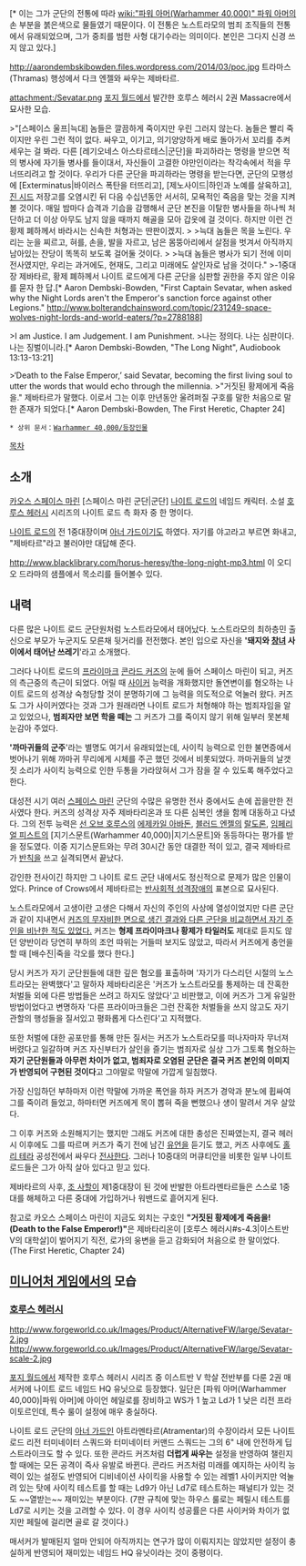 {{{+1 '''Jago "Sevatar" Sevatarion, Prince of Crows, The Condemned'''}}}[*  이는 그가 군단의 전통에 따라 [[wiki:"파워 아머(Warhammer 40,000)" 파워 아머]]의 손 부분을 붉은색으로 물들였기 때문이다. 이 전통은 노스트라모의 범죄 조직들의 전통에서 유래되었으며, 그가 중죄를 범한 사형 대기수라는 의미이다. 본인은 그다지 신경 쓰지 않고 있다.]
{{{+1 까마귀들의 군주, 사형수 야고 "제바타르" 제바타리온}}}

http://aarondembskibowden.files.wordpress.com/2014/03/poc.jpg
트라마스(Thramas) 행성에서 다크 엔젤와 싸우는 제바타르.

attachment:/Sevatar.png
[[포지 월드]]에서 발간한 호루스 헤러시 2권 Massacre에서 묘사한 모습.

>"[스페이스 울프|늑대] 놈들은 깔끔하게 죽이지만 우린 그러지 않는다. 놈들은 빨리 죽이지만 우린 그런 적이 없다. 싸우고, 이기고, 의기양양하게 배로 돌아가서 꼬리를 추켜세우는 걸 봐라. 다른 [레기오네스 아스타르테스|군단]을 파괴하라는 명령을 받으면 적의 병사에 자기들 병사를 들이대서, 자신들이 고결한 야만인이라는 착각속에서 적을 무너뜨리려고 할 것이다. 우리가 다른 군단을 파괴하라는 명령을 받는다면, 군단의 모행성에 [Exterminatus|바이러스 폭탄을 터뜨리고], [제노사이드|하인과 노예를 살육하고], [[진 시드]] 저장고를 오염시킨 뒤 다음 수십년동안 서서히, 모욕적인 죽음을 맞는 것을 지켜볼 것이다. 매일 밤마다 습격과 기습을 감행해서 군단 본진을 이탈한 병사들을 하나씩 처단하고 더 이상 아무도 남지 않을 때까지 해골을 모아 갑옷에 걸 것이다. 하지만 이런 건 황제 폐하께서 바라시는 신속한 처형과는 딴판이겠지.
>  
>늑대 놈들은 목을 노린다. 우리는 눈을 찌르고, 혀를, 손을, 발을 자르고, 남은 몸뚱아리에서 살점을 벗겨서 아직까지 남아있는 잔당이 똑똑히 보도록 걸어둘 것이다.
>  
>늑대 놈들은 병사가 되기 전에 이미 전사였지만, 우리는 과거에도, 현재도, 그리고 미래에도 살인자로 남을 것이다."
>-1중대장 제바타르, 황제 폐하께서 나이트 로드에게 다른 군단을 심판할 권한을 주지 않은 이유를 묻자 한 답.[* Aaron Dembski-Bowden, "First Captain Sevatar, when asked why the Night Lords aren't the Emperor's sanction force against other Legions." http://www.bolterandchainsword.com/topic/231249-space-wolves-night-lords-and-world-eaters/?p=2788188]

>I am Justice. I am Judgement. I am Punishment.
>나는 정의다. 나는 심판이다. 나는 징벌이니라.[* Aaron Dembski-Bowden, "The Long Night", Audiobook 13:13-13:21]

>‘Death to the False Emperor,’ said Sevatar, becoming the first living soul to utter the words that would echo through the millennia.
>"거짓된 황제에게 죽음을." 제바타르가 말했다. 이로서 그는 이후 만년동안 울려퍼질 구호를 말한 처음으로 말한 존재가 되었다.[* Aaron Dembski-Bowden, The First Heretic, Chapter 24]

 * 상위 문서：[[Warhammer 40,000/등장인물]]

[[목차]]

== 소개 ==
[[카오스 스페이스 마린]] [스페이스 마린 군단|군단] [[나이트 로드]]의 네임드 캐릭터. 소설 [[호루스 헤러시]] 시리즈의 나이트 로드 측 화자 중 한 명이다.

[[나이트 로드]]의 전 1중대장이며 [[아너 가드]]이기도 하였다. 자기를 야고라고 부르면 화내고, "제바타르"라고 불러야만 대답해 준다.

http://www.blacklibrary.com/horus-heresy/the-long-night-mp3.html
이 오디오 드라마의 샘플에서 목소리를 들어볼수 있다.

== 내력 ==
다른 많은 나이트 로드 군단원처럼 노스트라모에서 태어났다. 노스트라모의 최하층민 출신으로 부모가 누군지도 모른채 뒷거리를 전전했다. 본인 입으로 자신을 ''''돼지와 [[창녀]] 사이에서 태어난 쓰레기''''라고 소개했다. 

그러다 나이트 로드의 [[프라이마크]] [[콘라드 커즈]]의 눈에 들어 스페이스 마린이 되고, 커즈의 측근중의 측근이 되었다. 어릴 때 [[사이커]] 능력을 개화했지만 돌연변이를 혐오하는 나이트 로드의 성격상 숙청당할 것이 분명하기에 그 능력을 의도적으로 억눌러 왔다. 커즈도 그가 사이커였다는 것과 그가 원래라면 나이트 로드가 처형해야 하는 범죄자임을 알고 있었으나, '''범죄자만 보면 학을 떼는''' 그 커즈가 그를 죽이지 않기 위해 일부러 못본체 눈감아 주었다. 

''''까마귀들의 군주''''라는 별명도 여기서 유래되었는데, 사이킥 능력으로 인한 불면증에서 벗어나기 위해 까마귀 무리에게 시체를 주곤 했던 것에서 비롯되었다. 까마귀들의 날갯짓 소리가 사이킥 능력으로 인한 두통을 가라앉혀서 그가 잠을 잘 수 있도록 해주었다고 한다.

대성전 시기 여러 [[스페이스 마린]] 군단의 수많은 유명한 전사 중에서도 손에 꼽을만한 전사였다 한다. 커즈의 성격상 자주 제바타리온과 또 다른 심복인 섕을 함께 대동하고 다녔다. 그의 전투 능력은 [[선 오브 호루스]]의 [[에제카일 아바돈]], [[블러드 엔젤]]의 [[랄도론]], [[임페리얼 피스트]]의 [지기스문트(Warhammer 40,000)|지기스문트]와 동등하다는 평가를 받을 정도였다. 이중 지기스문트와는 무려 30시간 동안 대결한 적이 있고, 결국 제바타르가 [[반칙]]을 쓰고 실격되면서 끝났다.

강인한 전사이긴 하지만 그 나이트 로드 군단 내에서도 정신적으로 문제가 많은 인물이었다. Prince of Crows에서 제바타르는 [[반사회적 성격장애]]의 표본으로 묘사된다.

노스트라모에서 고생이란 고생은 다해서 자신의 주인의 사상에 열성이었지만 다른 군단과 같이 지내면서 [http://gall.dcinside.com/board/view/?id=warhammer&no=1307789&page=1&exception_mode=recommend 커즈의 무자비한 면으로 생긴 결과와 다른 군단을 비교하면서 자기 주인을 비난한 적도 있었다.] 커즈는 '''형제 프라이마크나 황제가 타일러도''' 제대로 듣지도 않던 양반이라 당연히 부하의 조언 따위는 거들떠 보지도 않았고, 따라서 커즈에게 충언을 할 때 [배수진|죽을 각오를 했다 한다.]

당시 커즈가 자기 군단원들에 대한 깊은 혐오를 표출하며 '자기가 다스리던 시절의 노스트라모는 완벽했다'고 말하자 제바타리온은 '커즈가 노스트라모를 통제하는 데 잔혹한 처벌들 외에 다른 방법들은 쓰려고 하지도 않았다'고 비판했고, 이에 커즈가 그게 유일한 방법이었다고 변명하자 '다른 프라이마크들은 그런 잔혹한 처벌들을 쓰지 않고도 자기 관할의 행성들을 질서있고 평화롭게 다스린다'고 지적했다.

또한 처벌에 대한 공포만를 통해 만든 질서는 커즈가 노스트라모를 떠나자마자 무너져 버렸다고 일갈하며 커즈 자신부터가 살인을 즐기는 범죄자로 실상 그가 그토록 혐오하는 '''자기 군단원들과 아무런 차이가 없고, 범죄자로 오염된 군단은 결국 커즈 본인의 이미지가 반영되어 구현된 것이다'''고 그야말로 막말에 가깝게 일침했다.

가장 신임하던 부하마저 이런 막말에 가까운 폭언을 하자 커즈가 경악과 분노에 휩싸여 그를 죽이려 들었고, 하마터면 커즈에게 목이 뽑혀 죽을 뻔했으나 섕이 말려서 겨우 살았다.

그 이후 커즈와 소원해지기는 했지만 그래도 커즈에 대한 충성은 진짜였는지, 결국 헤러시 이후에도 그를 따르며 커즈가 죽기 전에 남긴 [[유언]]을 듣기도 했고, 커즈 사후에도 [[홀리 테라]] 공성전에서 싸우다 [[전사]]한다. 그러나 10중대의 머큐티안을 비롯한 일부 나이트 로드들은 그가 아직 살아 있다고 믿고 있다.

제바타르의 사후, [[조 사할]]이 제1중대장이 된 것에 반발한 아트라멘타르들은 스스로 1중대를 해체하고 다른 중대에 가입하거나 워밴드로 흩어지게 된다.

참고로 카오스 스페이스 마린이 지금도 외치는 구호인 '''"거짓된 황제에게 죽음을!(Death to the False Emperor!)"'''은 제바타리온이 [호루스 헤러시#s-4.3|이스트반 V의 대학살]이 벌어지기 직전, 로가의 웅변을 듣고 감화되어 처음으로 한 말이었다.(The First Heretic, Chapter 24)

== [[미니어처 게임]]에서의 모습 ==
=== [[호루스 헤러시]] ===
http://www.forgeworld.co.uk/Images/Product/AlternativeFW/large/Sevatar-2.jpg
http://www.forgeworld.co.uk/Images/Product/AlternativeFW/large/Sevatar-scale-2.jpg

[[포지 월드]]에서 제작한 호루스 헤러시 시리즈 중 이스트반 V 학살 전반부를 다룬 2권 매서커에 나이트 로드 네임드 HQ 유닛으로 등장했다. 일단은 [파워 아머(Warhammer 40,000)|파워 아머]에 아이언 헤일로를 장비하고 WS가 1 높고 Ld가 1 낮은 리전 프라이토르인데, 특수 룰이 설정에 매우 충실하다.

나이트 로드 군단의 [[아너 가드]]인 아트라멘타르(Atramentar)의 수장이라서 모든 나이트 로드 리전 터미네이터 스쿼드와 터미네이터 커맨드 스쿼드는 그의 6" 내에 안전하게 딥스트라이크도 할 수 있다. 또한 콘라드 커즈처럼 '''더럽게 싸우는''' 설정을 반영하여 챌린지 할 때에는 모든 공격이 즉사 유발로 바뀐다. 콘라드 커즈처럼 미래를 예지하는 사이킥 능력이 있는 설정도 반영되어 디비네이션 사이킥을 사용할 수 있는 레벨1 사이커지만 억눌려 있는 탓에 사이킥 테스트를 할 때는 Ld9가 아닌 Ld7로 테스트하는 패널티가 있는 것도 ~~열받는~~ 재미있는 부분이다. (7판 규칙에 맞는 하우스 룰로는 페릴시 테스트를 Ld7로 시키는 것을 고려할 수 있다. 이 경우 사이킥 성공률은 다른 사이커와 차이가 없지만 페릴에 걸리면 골로 갈 것이다.)

매서커가 발매된지 얼마 안되어 아직까지는 연구가 많이 이뤄지지는 않았지만 설정이 충실하게 반영되어 재미있는 네임드 HQ 유닛이라는 것이 중평이다.
